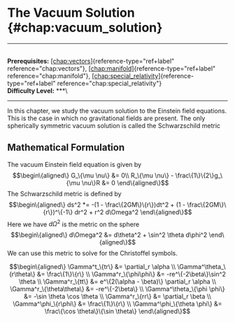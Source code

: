# The Vacuum Solution \{#chap:vacuum_solution\}

------------------------------------------------------------------------

\
**Prerequisites:**
[\[chap:vectors\]](#chap:vectors)\{reference-type="ref+label"
reference="chap:vectors"\},
[\[chap:manifold\]](#chap:manifold)\{reference-type="ref+label"
reference="chap:manifold"\},
[\[chap:special_relativity\]](#chap:special_relativity)\{reference-type="ref+label"
reference="chap:special_relativity"\}\
**Difficulty Level:** \*\*\*\

------------------------------------------------------------------------

In this chapter, we study the vacuum solution to the Einstein field
equations. This is the case in which no gravitational fields are
present. The only spherically symmetric vacuum solution is called the
Schwarzschild metric

## Mathematical Formulation

The vacuum Einstein field equation is given by $$\begin\{aligned\}
    G_\{\mu \nu\} &= 0\\
    R_\{\mu \nu\} - \frac\{1\}\{2\}g_\{\mu \nu\}R &= 0
\end\{aligned\}$$ The Schwarzschild metric is defined by $$\begin\{aligned\}
    ds^2 *= -(1 - \frac\{2GM\}\{r\})dt^2 + (1 - \frac\{2GM\}\{r\})^\{-1\} dr^2 + r^2 d\Omega^2
\end\{aligned\}$$ Here we have $d\Omega^2$ is the metric on the sphere
$$\begin\{aligned\}
    d\Omega^2 &= d\theta^2 + \sin^2 \theta d\phi^2
\end\{aligned\}$$ We can use this metric to solve for the Christoffel
symbols.

$$\begin\{aligned\}
\Gamma^t_\{tr\} &= \partial_r \alpha \\
\Gamma^\theta_\{r\theta\} &= \frac\{1\}\{r\} \\
\Gamma^r_\{\phi\phi\} &= -re^\{-2\beta\}\sin^2 \theta \\
\Gamma^r_\{tt\} &= e^\{2(\alpha - \beta)\} \partial_r \alpha \\
\Gamma^r_\{\theta\theta\} &= -re^\{-2\beta\} \\
\Gamma^\theta_\{\phi \phi\} &= -\sin \theta \cos \theta \\
\Gamma^r_\{rr\} &= \partial_r \beta \\
\Gamma^\phi_\{r\phi\} &= \frac\{1\}\{r\} \\
\Gamma^\phi_\{\theta \phi\} &= \frac\{\cos \theta\}\{\sin \theta\}
\end\{aligned\}$$

